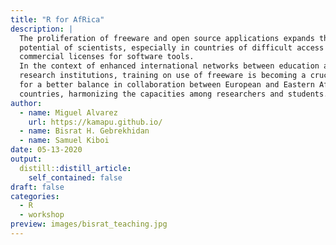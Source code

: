 ```yaml
---
title: "R for AfRica"
description: |
  The proliferation of freeware and open source applications expands the
  potential of scientists, especially in countries of difficult access to
  commercial licenses for software tools.
  In the context of enhanced international networks between education and
  research institutions, training on use of freeware is becoming a crucial step
  for a better balance in collaboration between European and Eastern African
  countries, harmonizing the capacities among researchers and students.
author:
  - name: Miguel Alvarez
    url: https://kamapu.github.io/
  - name: Bisrat H. Gebrekhidan
  - name: Samuel Kiboi
date: 05-13-2020
output:
  distill::distill_article:
    self_contained: false
draft: false
categories:
  - R
  - workshop
preview: images/bisrat_teaching.jpg
---
```


<script language="javascript">
  window.location.href="https://www.crc228.de/2020/05/13/r-for-africa-training-on-analyzing-and-documenting-data-with-r/"
</script>
